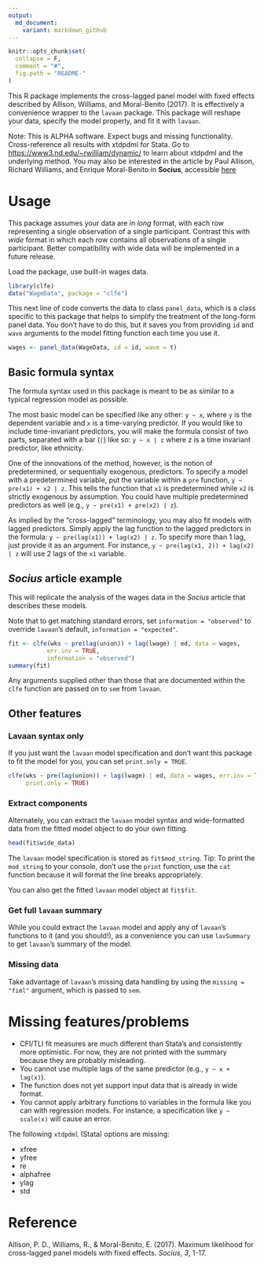 ```yaml
---
output:
  md_document:
    variant: markdown_github
---
```


<!-- README.md is generated from README.Rmd. Please edit that file -->

```r
knitr::opts_chunk$set(
  collapse = F,
  comment = "#",
  fig.path = "README-"
)
```

This R package implements the cross-lagged panel model with fixed effects
described by Allison, Williams, and Moral-Benito (2017). It is effectively
a convenience wrapper to the `lavaan` package. This package will reshape your
data, specify the model properly, and fit it with `lavaan`.

Note: This is ALPHA software. Expect bugs and missing functionality.
Cross-reference all results with xtdpdml for Stata. Go to
[https://www3.nd.edu/~rwilliam/dynamic/](https://www3.nd.edu/~rwilliam/dynamic/)
to learn about xtdpdml and the underlying method. You may also be interested
in the article by Paul Allison, Richard Williams, and Enrique Moral-Benito in
**Socius**, accessible
[here](http://journals.sagepub.com/doi/full/10.1177/2378023117710578)

# Usage

This package assumes your data are in *long* format, with each row representing
a single observation of a single participant. Contrast this with *wide* format
in which each row contains all observations of a single participant. 
Better compatibility with wide data will be implemented in a future release.

Load the package, use built-in wages data.

```r
library(clfe)
data("WageData", package = "clfe")
```

This next line of code converts the data to class `panel_data`, which is a class
specific to this package that helps to simplify the treatment of the long-form
panel data. You don't have to do this, but it saves you from providing 
`id` and `wave` arguments to the model fitting function each time you use it.

```r
wages <- panel_data(WageData, id = id, wave = t)
```

## Basic formula syntax

The formula syntax used in this package is meant to be as similar to a typical
regression model as possible. 

The most basic model can be specified like any other: `y ~ x`, where `y` is
the dependent variable and `x` is a time-varying predictor. If you would like 
to include time-invariant predictors, you will make the formula consist of two 
parts, separated with a bar (`|`) like so: `y ~ x | z` where z is a time 
invariant predictor, like ethnicity. 

One of the innovations of the method, however, is the notion of predetermined,
or sequentially exogenous, predictors. To specify a model with a predetermined
variable, put the variable within a `pre` function, `y ~ pre(x1) + x2 | z`. 
This tells the function that `x1` is predetermined while `x2` is strictly 
exogenous by assumption. You could have multiple predetermined predictors as 
well (e.g., `y ~ pre(x1) + pre(x2) | z`). 

As implied by the "cross-lagged" terminology, you may also fit models with 
lagged predictors. Simply apply the lag function to the lagged predictors in 
the formula: `y ~ pre(lag(x1)) + lag(x2) | z`. To specify more than 1 lag, 
just provide it as an argument. For instance,
`y ~ pre(lag(x1, 2)) + lag(x2) | z` will use 2 lags of the `x1` variable.

## *Socius* article example

This will replicate the analysis of the wages data in the *Socius* article that
describes these models.

Note that to get matching standard errors, set `information = "observed"` to 
override `lavaan`'s default, `information = "expected"`.

```r
fit <- clfe(wks ~ pre(lag(union)) + lag(lwage) | ed, data = wages,
           err.inv = TRUE,
           information = "observed")
summary(fit)
```

Any arguments supplied other than those that are documented within the 
`clfe` function are passed on to `sem` from `lavaan`.

## Other features

### Lavaan syntax only

If you just want the `lavaan` model specification and don't want this package
to fit the model for you, you can set `print.only = TRUE`.

```r
clfe(wks ~ pre(lag(union)) + lag(lwage) | ed, data = wages, err.inv = TRUE,
     print.only = TRUE)
```

### Extract components

Alternately, you can extract the `lavaan` model syntax and wide-formatted data
from the fitted model object to do your own fitting.

```r
head(fit$wide_data)
```

The `lavaan` model specification is stored as `fit$mod_string`. Tip: To print
the `mod_string` to your console, don't use the `print` function, use the 
`cat` function because it will format the line breaks appropriately.

You can also get the fitted `lavaan` model object at `fit$fit`.

### Get full `lavaan` summary

While you could extract the `lavaan` model and apply any of `lavaan`'s 
functions to it (and you should!), as a convenience you can use 
`lavSummary` to get `lavaan`'s summary of the model.

### Missing data

Take advantage of `lavaan`'s missing data handling by using the
`missing = "fiml"` argument, which is passed to `sem`.

# Missing features/problems

* CFI/TLI fit measures are much different than Stata's and consistently
more optimistic. For now, they are not printed with the summary because they
are probably misleading.
* You cannot use multiple lags of the same predictor (e.g., `y ~ x + lag(x)`).
* The function does not yet support input data that is already in wide format.
* You cannot apply arbitrary functions to variables in the formula like you 
can with regression models. For instance, a specification like `y ~ scale(x)`
will cause an error.

The following `xtdpdml` (Stata) options are missing:

* xfree
* yfree
* re
* alphafree
* ylag
* std

# Reference

Allison, P. D., Williams, R., & Moral-Benito, E. (2017). Maximum likelihood for cross-lagged panel models with fixed effects. *Socius*, *3*, 1-17.
